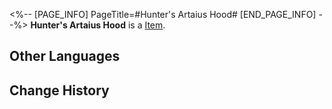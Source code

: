 <%-- [PAGE_INFO]
PageTitle=#Hunter's Artaius Hood#
[END_PAGE_INFO] --%>
{{Item Infobox
|id          = 41041
|image       = Item Hunter's Artaius Hood.png
|type        = 
|invCategory = Relics
|rarity      = 3
|effect      = 
|description = A hood made from the head of a huge Snow Plains bear. The fur seems to be possessed by some ghost or deity, making it invulnerable to physical attacks.
|source1     = [[Cavern of Corrosion: Storage Zone]]
}}
'''Hunter's Artaius Hood''' is a [[Item]].

==Other Languages==
{{Other Languages
|en   = Hunter's Artaius Hood
|zhs  = 雪猎的荒神兜帽
|zht  = 雪獵的荒神兜帽
|ja   = 狩人の荒ぶる神のフード
|ko   = 설원 사냥꾼의 황신(荒神) 후드모자
|es   = Gorro de Artaius del cazador
|fr   = Capuche de chasseur d'Artaius
|ru   = Охотничий капюшон Артайуса
|th   = Hunter's Artaius Hood
|vi   = Mũ Artaius Thợ Săn
|de   = Artaius-Hut des Jägers
|id   = Hunter's Artaius Hood
|pt   = Capuz de Artaius do Caçador
}}

==Change History==
{{Change History|1.0}}
